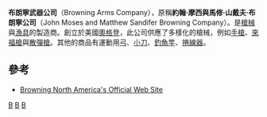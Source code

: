 {{primarysources|time=2014-07-24T08:05:51+00:00}}
{{refimprove|time=2014-07-24T08:05:51+00:00}}
{{noteTA
|G1=軍事
|G2=長度單位
|G3=Firearms
}}
{{Infobox company
|name             = 布朗寧武器公司（Browning Arms Company）
|company_logo     =
|type             = 子公司
|foundation       = 1927年
|location_city    = [[Mountain_Green,_Utah|Mountain Green, Utah]]
|location_country = [[美國|美國]]
|location         =  
|locations        =   
|key_people       = 
|area_served      = 
|industry         = 槍械、運動用品
|products         = 槍械、運動用品
|services         = 
|revenue          = 
|operating_income = 
|net_income       = 
|num_employees    = 
|parent           = [[赫爾斯塔爾國營工廠|赫爾斯塔爾國營工廠]]
|divisions        =
|subsid           = 
|slogan           = 
|homepage         = http://www.browning.com/
|dissolved        = 
|footnotes        = 
|intl             = 
}}

'''布朗寧武器公司'''（Browning Arms Company），原稱'''約翰·摩西與馬修·山戴夫·布朗寧公司'''（John Moses and Matthew Sandifer Browning Company）。是[[槍械|槍械]]與[[漁具|漁具]]的製造商。創立於美國[[奧格登_(猶他州)|奧格登]]，此公司供應了多樣化的槍械，例如[[手槍|手槍]]、[[來福槍|來福槍]]與[[散彈槍|散彈槍]]。其他的商品有運動用[[弓|弓]]、[[小刀|小刀]]、[[釣魚竿|釣魚竿]]、[[捲線器|捲線器]]。

==參考==
{{reflist}}
*[http://www.browning.com/ Browning North America's Official Web Site] {{Wayback|url=http://www.browning.com/ |date=20210425223717 }}

[[分類:猶他州公司|B]]
[[分類:1927年成立的公司|B]]
[[分類:美國槍械製造商|B]]